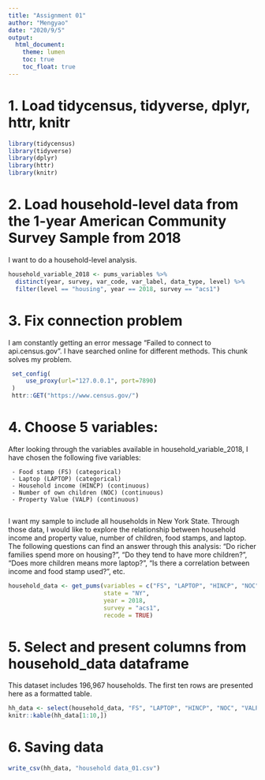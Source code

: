 ```yaml
---
title: "Assignment 01"
author: "Mengyao"
date: "2020/9/5"
output: 
  html_document:
    theme: lumen
    toc: true
    toc_float: true
---
```

# 1. Load tidycensus, tidyverse, dplyr, httr, knitr
```r
library(tidycensus)
library(tidyverse)
library(dplyr)
library(httr)
library(knitr)
```

# 2. Load household-level data from the 1-year American Community Survey Sample from 2018
I want to do a household-level analysis. 
```r
household_variable_2018 <- pums_variables %>%
  distinct(year, survey, var_code, var_label, data_type, level) %>%
  filter(level == "housing", year == 2018, survey == "acs1")
```

# 3. Fix connection problem
I am constantly getting an error message "Failed to connect to api.census.gov". I have searched online for different methods. This chunk solves my problem.
```r
 set_config(
     use_proxy(url="127.0.0.1", port=7890)
 )
 httr::GET("https://www.census.gov/")
```

# 4. Choose 5 variables:
After looking through the variables available in household_variable_2018, I have chosen the following five variables:

     - Food stamp (FS) (categorical)
     - Laptop (LAPTOP) (categorical)
     - Household income (HINCP) (continuous)
     - Number of own children (NOC) (continuous)
     - Property Value (VALP) (continuous)
     
I want my sample to include all households in New York State. 
Through those data, I would like to explore the relationship between household income and property value, number of children, food stamps, and laptop. The following questions can find an answer through this analysis: "Do richer families spend more on housing?", "Do they tend to have more children?", "Does more children means more laptop?", "Is there a correlation between income and food stamp used?", etc.   
```r
household_data <- get_pums(variables = c("FS", "LAPTOP", "HINCP", "NOC", "VALP"),
                           state = "NY",
                           year = 2018,
                           survey = "acs1",
                           recode = TRUE) 
```

# 5. Select and present columns from household_data dataframe
This dataset includes 196,967 households. The first ten rows are presented here as a formatted table.
```r
hh_data <- select(household_data, "FS", "LAPTOP", "HINCP", "NOC", "VALP")
knitr::kable(hh_data[1:10,])
```

# 6. Saving data
```r
write_csv(hh_data, "household data_01.csv")
```

